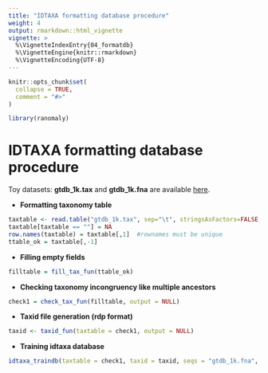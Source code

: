 ```yaml
---
title: "IDTAXA formatting database procedure"
weight: 4
output: rmarkdown::html_vignette
vignette: >
  %\VignetteIndexEntry{04_formatdb}
  %\VignetteEngine{knitr::rmarkdown}
  %\VignetteEncoding{UTF-8}
---
```


```r
knitr::opts_chunk$set(
  collapse = TRUE,
  comment = "#>"
)
```

```r
library(ranomaly)
```

# IDTAXA formatting database procedure

Toy datasets: **gtdb_1k.tax** and **gtdb_1k.fna** are available [here](https://nextcloud.inrae.fr/s/jL3KeYjPGa44tky).

* **Formatting taxonomy table**

```r
taxtable <- read.table("gtdb_1k.tax", sep="\t", stringsAsFactors=FALSE, h = TRUE)
taxtable[taxtable == ""] = NA
row.names(taxtable) = taxtable[,1]	#rownames must be unique
ttable_ok = taxtable[,-1]
```
* **Filling empty fields**

```r
filltable = fill_tax_fun(ttable_ok)
```

* **Checking taxonomy incongruency like multiple ancestors**

```r
check1 = check_tax_fun(filltable, output = NULL)
```

* **Taxid file generation (rdp format)**
```r
taxid <- taxid_fun(taxtable = check1, output = NULL)
```

* **Training idtaxa database**
```r
idtaxa_traindb(taxtable = check1, taxid = taxid, seqs = "gtdb_1k.fna", outputDIR = "./", outputDBname = "newDB.rdata", returnval = FALSE)

```

